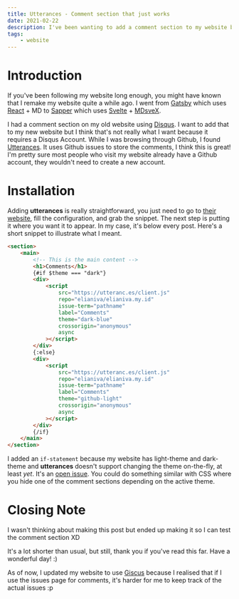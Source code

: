 ```yaml
---
title: Utterances - Comment section that just works
date: 2021-02-22
description: I've been wanting to add a comment section to my website because why not
tags:
    - website
---
```


[gatsby-link]: https://www.gatsbyjs.com/
[react-link]: https://reactjs.org/
[svelte-link]: https://svelte.dev/
[sapper-link]: https://sapper.svelte.dev/
[mdsvex-link]: https://mdsvex.com/
[disqus-link]: https://disqus.com/
[utterances-link]: https://github.com/utterance/utterances
[utterances-web]: https://utteranc.es/
[giscus-web]: https://giscus.app/
[issue-link]: https://github.com/utterance/utterances/issues/427

# Introduction

If you've been following my website long enough, you might have known that I remake my website quite a while ago. I went from [Gatsby][gatsby-link] which uses [React][react-link] + MD to [Sapper][sapper-link] which uses [Svelte][svelte-link] + [MDsveX][mdsvex-link].

I had a comment section on my old website using [Disqus][disqus-link]. I want to add that to my new website but I think that's not really what I want because it requires a Disqus Account. While I was browsing through Github, I found [Utterances][utterances-link]. It uses Github issues to store the comments, I think this is great! I'm pretty sure most people who visit my website already have a Github account, they wouldn't need to create a new account.

# Installation

Adding **utterances** is really straightforward, you just need to go to [their website][utterances-web], fill the configuration, and grab the snippet. The next step is putting it where you want it to appear. In my case, it's below every post. Here's a short snippet to illustrate what I meant.

```html
<section>
	<main>
		<!-- This is the main content -->
		<h1>Comments</h1>
		{#if $theme === "dark"}
		<div>
			<script
				src="https://utteranc.es/client.js"
				repo="elianiva/elianiva.my.id"
				issue-term="pathname"
				label="Comments"
				theme="dark-blue"
				crossorigin="anonymous"
				async
			></script>
		</div>
		{:else}
		<div>
			<script
				src="https://utteranc.es/client.js"
				repo="elianiva/elianiva.my.id"
				issue-term="pathname"
				label="Comments"
				theme="github-light"
				crossorigin="anonymous"
				async
			></script>
		</div>
		{/if}
	</main>
</section>
```

I added an `if-statement` because my website has light-theme and dark-theme and **utterances** doesn't support changing the theme on-the-fly, at least _yet_. It's an [open issue][issue-link]. You could do something similar with CSS where you hide one of the comment sections depending on the active theme.

# Closing Note

I wasn't thinking about making this post but ended up making it so I can test the comment section XD

It's a lot shorter than usual, but still, thank you if you've read this far. Have a wonderful day! :)


<Update date="2022-09-29">

As of now, I updated my website to use [Giscus][giscus-web] because I realised that if I use the issues page for comments, it's harder for me to keep track of the actual issues :p

</Update>
